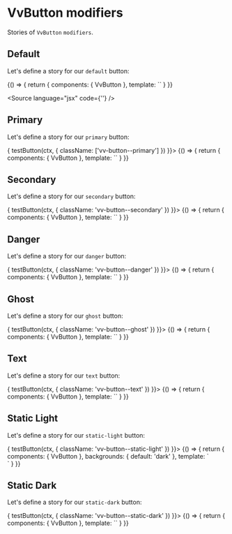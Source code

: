 
<Meta title="Components/Button/Props/modifiers" />

# VvButton modifiers

Stories of `VvButton` `modifiers`.

## Default

Let's define a story for our `default` button:

<Canvas>
	<Story name="default" play={testButton}>
		{() => {
			return {
				components: { VvButton },
				template: `<vv-button label="Default" data-testid="button" />`
			}
		}}
	</Story>
</Canvas>

<Source language="jsx" code={'<vv-button label="Default" />'} />

## Primary

Let's define a story for our `primary` button:

<Canvas>
	<Story
		name="primary"
		play={async (ctx) => {
			testButton(ctx, {
				className: ['vv-button--primary']
			})
		}}>
		{() => {
			return {
				components: { VvButton },
				template: `<vv-button label="Primary" modifiers="primary" />`
			}
		}}
	</Story>
</Canvas>

## Secondary

Let's define a story for our `secondary` button:

<Canvas>
	<Story
		name="secondary"
		play={async (ctx) => {
			testButton(ctx, {
				className: 'vv-button--secondary'
			})
		}}>
		{() => {
			return {
				components: { VvButton },
				template: `<vv-button label="Secondary" modifiers="secondary" />`
			}
		}}
	</Story>
</Canvas>

## Danger

Let's define a story for our `danger` button:

<Canvas>
	<Story
		name="danger"
		play={async (ctx) => {
			testButton(ctx, {
				className: 'vv-button--danger'
			})
		}}>
		{() => {
			return {
				components: { VvButton },
				template: `<vv-button label="Danger" modifiers="danger" />`
			}
		}}
	</Story>
</Canvas>

## Ghost

Let's define a story for our `ghost` button:

<Canvas>
	<Story
		name="ghost"
		play={async (ctx) => {
			testButton(ctx, {
				className: 'vv-button--ghost'
			})
		}}>
		{() => {
			return {
				components: { VvButton },
				template: `<vv-button label="Ghost" modifiers="ghost" />`
			}
		}}
	</Story>
</Canvas>

## Text

Let's define a story for our `text` button:

<Canvas>
	<Story
		name="text"
		play={async (ctx) => {
			testButton(ctx, {
				className: 'vv-button--text'
			})
		}}>
		{() => {
			return {
				components: { VvButton },
				template: `<vv-button label="Text" modifiers="text" />`
			}
		}}
	</Story>
</Canvas>

## Static Light

Let's define a story for our `static-light` button:

<Canvas>
	<Story
		name="static-light"
		play={async (ctx) => {
			testButton(ctx, {
				className: 'vv-button--static-light'
			})
		}}>
		{() => {
			return {
				components: { VvButton },
				backgrounds: {
					default: 'dark'
				},
				template: `
					<div class="bg-black p-16">
						<vv-button label="Static Light" modifiers="static-light" />
					</div>
					`
			}
		}}
	</Story>
</Canvas>

## Static Dark

Let's define a story for our `static-dark` button:

<Canvas>
	<Story
		name="static-dark"
		play={async (ctx) => {
			testButton(ctx, {
				className: 'vv-button--static-dark'
			})
		}}>
		{() => {
			return {
				components: { VvButton },
				template: `<vv-button label="Static Dark" modifiers="static-dark" />`
			}
		}}
	</Story>
</Canvas>
